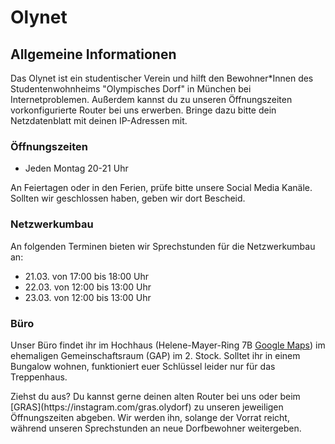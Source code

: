 
# Olynet

## Allgemeine Informationen

Das Olynet ist ein studentischer Verein und hilft den Bewohner\*Innen des
Studentenwohnheims "Olympisches Dorf" in München bei Internetproblemen.
Außerdem kannst du zu unseren Öffnungszeiten vorkonfigurierte Router bei uns
erwerben. Bringe dazu bitte dein Netzdatenblatt mit deinen IP-Adressen mit.

### Öffnungszeiten

- Jeden Montag 20-21 Uhr

An Feiertagen oder in den Ferien, prüfe bitte unsere Social Media Kanäle.
Sollten wir geschlossen haben, geben wir dort Bescheid.

### Netzwerkumbau

An folgenden Terminen bieten wir Sprechstunden für die Netzwerkumbau an:
- 21.03. von 17:00 bis 18:00 Uhr
- 22.03. von 12:00 bis 13:00 Uhr
- 23.03. von 12:00 bis 13:00 Uhr

### Büro

Unser Büro findet ihr im Hochhaus (Helene-Mayer-Ring 7B [Google Maps](https://g.page/r/CYubh5FnTtN0EBI/)) im ehemaligen
Gemeinschaftsraum (GAP) im 2. Stock. Solltet ihr in einem Bungalow wohnen,
funktioniert euer Schlüssel leider nur für das Treppenhaus.

<Callout type="info" emoji="♻️"> 
    Ziehst du aus? Du kannst gerne deinen alten Router bei uns oder beim
    [GRAS](https://instagram.com/gras.olydorf) zu unseren jeweiligen 
    Öffnungszeiten abgeben. Wir werden ihn, solange der Vorrat reicht, während 
    unseren Sprechstunden an neue Dorfbewohner weitergeben.
</Callout>
